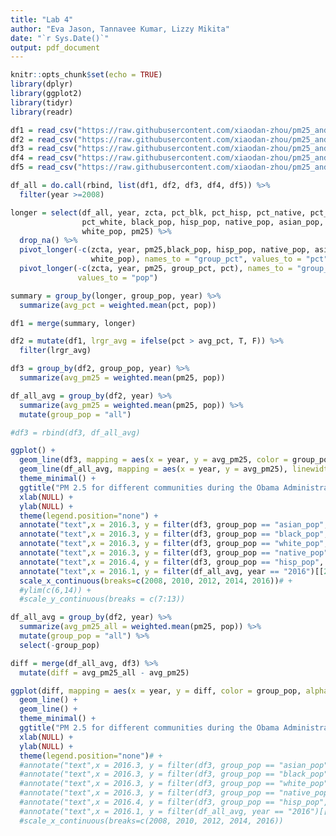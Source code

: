 ```yaml
---
title: "Lab 4"
author: "Eva Jason, Tannavee Kumar, Lizzy Mikita"
date: "`r Sys.Date()`"
output: pdf_document
---
```


```r
knitr::opts_chunk$set(echo = TRUE)
library(dplyr)
library(ggplot2)
library(tidyr)
library(readr)
```


```r
df1 = read_csv("https://raw.githubusercontent.com/xiaodan-zhou/pm25_and_disparity/refs/heads/main/data/data_part1.csv")
df2 = read_csv("https://raw.githubusercontent.com/xiaodan-zhou/pm25_and_disparity/refs/heads/main/data/data_part2.csv")
df3 = read_csv("https://raw.githubusercontent.com/xiaodan-zhou/pm25_and_disparity/refs/heads/main/data/data_part3.csv")
df4 = read_csv("https://raw.githubusercontent.com/xiaodan-zhou/pm25_and_disparity/refs/heads/main/data/data_part4.csv")
df5 = read_csv("https://raw.githubusercontent.com/xiaodan-zhou/pm25_and_disparity/refs/heads/main/data/data_part5.csv")

df_all = do.call(rbind, list(df1, df2, df3, df4, df5)) %>%
  filter(year >=2008)
```

```r
longer = select(df_all, year, zcta, pct_blk, pct_hisp, pct_native, pct_asian, 
                pct_white, black_pop, hisp_pop, native_pop, asian_pop, 
                white_pop, pm25) %>%
  drop_na() %>%
  pivot_longer(-c(zcta, year, pm25,black_pop, hisp_pop, native_pop, asian_pop, 
                  white_pop), names_to = "group_pct", values_to = "pct") %>%
  pivot_longer(-c(zcta, year, pm25, group_pct, pct), names_to = "group_pop", 
               values_to = "pop") 
```

```r
summary = group_by(longer, group_pop, year) %>%
  summarize(avg_pct = weighted.mean(pct, pop))
```

```r
df1 = merge(summary, longer)

df2 = mutate(df1, lrgr_avg = ifelse(pct > avg_pct, T, F)) %>%
  filter(lrgr_avg)

df3 = group_by(df2, group_pop, year) %>%
  summarize(avg_pm25 = weighted.mean(pm25, pop))

df_all_avg = group_by(df2, year) %>%
  summarize(avg_pm25 = weighted.mean(pm25, pop)) %>%
  mutate(group_pop = "all")

#df3 = rbind(df3, df_all_avg)
```

```r
ggplot() +
  geom_line(df3, mapping = aes(x = year, y = avg_pm25, color = group_pop, alpha = 0.1), linewidth=1) +
  geom_line(df_all_avg, mapping = aes(x = year, y = avg_pm25), linewidth=1.1) +
  theme_minimal() +
  ggtitle("PM 2.5 for different communities during the Obama Administration") +
  xlab(NULL) +
  ylab(NULL) + 
  theme(legend.position="none") +
  annotate("text",x = 2016.3, y = filter(df3, group_pop == "asian_pop", year == "2016")[[3]]-.2, label="Asian") +
  annotate("text",x = 2016.3, y = filter(df3, group_pop == "black_pop", year == "2016")[[3]], label="Black") +
  annotate("text",x = 2016.3, y = filter(df3, group_pop == "white_pop", year == "2016")[[3]], label="White") +
  annotate("text",x = 2016.3, y = filter(df3, group_pop == "native_pop", year == "2016")[[3]], label="Native") +
  annotate("text",x = 2016.4, y = filter(df3, group_pop == "hisp_pop", year == "2016")[[3]]+0.25, label="Hispanic") +
  annotate("text",x = 2016.1, y = filter(df_all_avg, year == "2016")[[2]], label="All") +
  scale_x_continuous(breaks=c(2008, 2010, 2012, 2014, 2016))# +
  #ylim(c(6,14)) +
  #scale_y_continuous(breaks = c(7:13))
```

```r
df_all_avg = group_by(df2, year) %>%
  summarize(avg_pm25_all = weighted.mean(pm25, pop)) %>%
  mutate(group_pop = "all") %>%
  select(-group_pop)

diff = merge(df_all_avg, df3) %>%
  mutate(diff = avg_pm25_all - avg_pm25)
```

```r
ggplot(diff, mapping = aes(x = year, y = diff, color = group_pop, alpha = 0.1), linewidth=1) +
  geom_line() +
  geom_line() +
  theme_minimal() +
  ggtitle("PM 2.5 for different communities during the Obama Administration") +
  xlab(NULL) +
  ylab(NULL) + 
  theme(legend.position="none")# +
  #annotate("text",x = 2016.3, y = filter(df3, group_pop == "asian_pop", year == "2016")[[3]]-.2, label="Asian") +
  #annotate("text",x = 2016.3, y = filter(df3, group_pop == "black_pop", year == "2016")[[3]], label="Black") +
  #annotate("text",x = 2016.3, y = filter(df3, group_pop == "white_pop", year == "2016")[[3]], label="White") +
  #annotate("text",x = 2016.3, y = filter(df3, group_pop == "native_pop", year == "2016")[[3]], label="Native") +
  #annotate("text",x = 2016.4, y = filter(df3, group_pop == "hisp_pop", year == "2016")[[3]]+0.25, label="Hispanic") +
  #annotate("text",x = 2016.1, y = filter(df_all_avg, year == "2016")[[2]], label="All") +
  #scale_x_continuous(breaks=c(2008, 2010, 2012, 2014, 2016))
```




